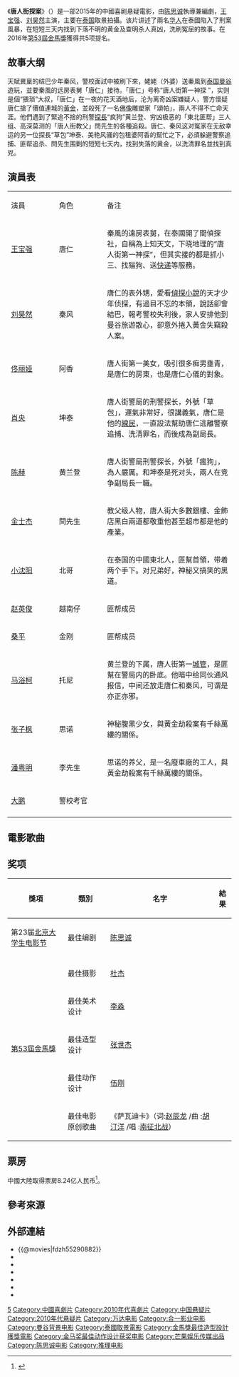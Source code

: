 {{refimprove|time=2016-01-08T11:52:28+00:00}}
{{About|该系列的首部电影}}
{{Infobox Film
| name               = 唐人街探案
| original_name      = {{lang|en|Detective Chinatown}}
| image              = Detective Chinatown poster.jpg
| caption            = 電影海報
| director           = [[陈思诚|陈思诚]]
| producer           = 陈祉希
| writer             = [[陈思诚|陈思诚]]、程佳客、刘凯、白鹤
| starring           = [[王宝强|王宝强]]、[[刘昊然|刘昊然]]
| music              = 
| cinematography     = 
| editing            = 
| production_company = [[北京万达文化产业集团|万达影视传媒有限公司]]、上海骋亚影视文化传媒有限公司出品、湖南芒果娱乐有限公司、合一影业有限公司
| distributor        = 万达影视传媒有限公司、五洲电影发行有限公司 
| released           = {{film date|2015|12|31|中國大陆、马来西亚|2016|1|14|新加坡|2016|6|30|香港、澳門}}
| runtime            =  135分钟
| country            = {{CHN}} <br> {{THA}}
| language           = [[普通话|普通话]]、[[泰語|泰語]]、[[英語|英語]]
| budget             = 
| gross              = 1.25億美元<ref name="BOM">{{cite web |url=http://www.boxofficemojo.com/movies/?id=detectivechinatown.htm |title=''Detective Chinatown'' (2016) |publisher=[[Box_Office_Mojo|Box Office Mojo]] |accessdate=2018-03-17 |archive-date=2019-09-13 |archive-url=https://web.archive.org/web/20190913133750/https://www.boxofficemojo.com/movies/?id=detectivechinatown.htm |dead-url=no }}</ref>
| preceded_by        = 
| followed_by        = [[唐人街探案2|唐人街探案2]]（2018年），
[[唐人街探案3|唐人街探案3]]（2021年）
}}
《'''唐人街探案'''》（{{lang-en|'''Detective Chinatown'''}}）是一部2015年的中國喜剧悬疑電影，由[[陈思诚|陈思诚]]執導兼編劇，[[王宝强|王宝强]]、[[刘昊然|刘昊然]]主演，主要在[[泰国|泰国]]取景拍攝。该片讲述了兩名[[华人|华人]]在泰國陷入了刑案風暴，在短短三天内找到下落不明的黄金及查明杀人真凶，洗刷冤屈的故事。在2016年[[第53屆金馬獎|第53屆金馬獎]]獲得共5项提名。

== 故事大纲 ==
天賦異稟的结巴少年秦风，警校面試中被刷下來，姥姥（外婆）送秦風到[[泰国|泰国]][[曼谷|曼谷]]遊玩，並要秦風的远房表舅「唐仁」接待。「唐仁」号称“唐人街第一神探 ”，实则是個“猥琐”大叔，「唐仁」在一夜的花天酒地后，沦为离奇凶案嫌疑人，警方懷疑唐仁搶了價值連城的[[金|黃金]]，並殺死了一名[[佛像|佛像]]雕塑家「頌帕」，兩人不得不亡命天涯。他們遇到了緊追不捨的刑警[[探長|探長]]“疯狗”黄兰登、穷凶极恶的「東北匪帮」三人组、高深莫测的「唐人街教父」閆先生的各種追殺。唐仁、秦风这对冤家在无敌幸运的另一位探長“草包”坤泰、美艳风骚的包租婆阿香的幫忙之下，必須躲避警察追捕、匪帮追杀、閆先生围剿的短短七天内，找到失落的黄金，以洗清罪名並找到真兇。

== 演員表 ==
{|class="wikitable" width="60%"
|-
|style="width:12%"|演員||style="width:12%"|角色||style="width:32%"|备注
|-
|[[王宝强|王宝强]]||唐仁||秦風的遠房表舅，在泰國開了間偵探社，自稱為上知天文，下晓地理的“唐人街第一神探”，但其实接的都是抓小三、找猫狗、送[[速遞|快递]]等服務。
|-
|[[刘昊然|刘昊然]]||秦风||唐仁的表外甥，愛看[[推理小說|偵探小說]]的天才少年侦探，有過目不忘的本領，說話卻會結巴，報考警校失利後，家人安排他到曼谷旅遊散心，卻意外捲入黃金失竊殺人案。
|-
|[[佟丽娅|佟丽娅]]||阿香||唐人街第一美女，吸引很多痴男垂青，是唐仁的房東，也是唐仁心儀的對象。
|-
|[[肖央|肖央]]||坤泰||唐人街警局的刑警探长，外號「草包」，運氣非常好，很講義氣，唐仁是他的[[線民|線民]]，一直設法幫助唐仁逃離警察追捕、洗清罪名，而後成為副局長。
|-
|[[陳赫_(中國演員)|陈赫]]||黄兰登||唐人街警局刑警探长，外號「瘋狗」，為人嚴厲。和坤泰是死对头，兩人在竞争副局長一職。
|- 
|[[金士杰|金士杰]]||閆先生||教父级人物，唐人街大多數銀樓、金飾店黑白兩道都敬重他甚至超市都是他的產業。
|-
|[[小沈阳|小沈阳]]||北哥||在泰国的中國東北人，匪幫首領，带着两个手下。对兄弟好，神秘又搞笑的黑道。
|-
|[[赵英俊|赵英俊]]||越南仔||匪帮成员
|- 
|[[桑平|桑平]]||金刚||匪帮成员
|- 
|[[马浴柯|马浴柯]]||托尼||黄兰登的下属，唐人街第一[[城管|城管]]，是匪幫在警局内的卧底。他暗中给同伙通风报信，中间还放走唐仁和秦风，可谓是亦正亦邪。
|-
|[[张子枫|张子枫]]||思诺||神秘腹黑少女，與黃金劫殺案有千絲萬縷的關係。
|-
|[[潘粤明|潘粤明]]||李先生||思诺的养父，是一名廢車廠的工人，與黃金劫殺案有千絲萬縷的關係。
|- 
|[[董成鹏|大鹏]]||警校考官||
|-  
|}

==電影歌曲==
{{Tracklist 
| collapsed = 
| headline = 
| font_size = 
| total_length = 

| extra_column = 演唱者

| title1 = 唐人街<!--	<ref name="">{{cite web|url=|title=  |language=zh | date= |accessdate=  |author1=  |publisher= }}</ref> -->
| note1 = 主题曲
| longnote1 = 
| music1 =[[赵英俊|赵英俊]]
| lyrics1 =[[赵英俊|赵英俊]]
| arranger1 =  
| producer1 = 
| extra1 =[[李宇春|李宇春]]
| length1 = 

| title2 = 萨瓦迪卡
| note2 = 片尾曲
| longnote2 =
| music2 = 汀洋
| lyrics2 = 赵辰龙
| arranger2 = 
| producer2 = 
| extra2 =[[南征北战_(音乐团体)|南征北战]]
| length2 = 

| title3 = 往事只能回味
| note3 = 插曲
| longnote3 = 
| music3 = [[劉家昌|劉家昌]]
| lyrics3 = [[林煌坤|林煌坤]]
| arranger3 = 
| producer3 = 
| extra3 =[[陈思诚|陈思诚]]&[[王宝强|王宝强]]
| length3 = 
}}

== 奖项 ==
{| class="wikitable" style="font-size: 100%;"
|-
! 獎項
! 類別
! 名字
! 結果
|-
| 第23届[[北京大学生电影节|北京大学生电影节]]
| 最佳编剧
| [[陈思诚|陈思诚]]
|{{won}}
|-	
| rowspan="6"|[[第53屆金馬獎|第53屆金馬獎]]
|-
| 最佳摄影
| [[杜杰|杜杰]]
|{{nom}}
|-
| 最佳美术设计
| [[李淼|李淼]]
|{{nom}}
|-
| 最佳造型设计
| [[张世杰|张世杰]]
|{{won}}
|-
| 最佳动作设计
| [[伍刚|伍刚]]
|{{won}}
|-
| 最佳电影原创歌曲
| 《萨瓦迪卡》（词:[[赵辰龙|赵辰龙]] /曲 :[[胡汀洋|胡汀洋]] /唱 :[[南征北战_(组合)|南征北战]]）
|{{nom}}
|}

== 票房 ==
中國大陸取得票房8.24亿人民币<ref>{{Cite web |url=http://www.cbooo.cn/m/638436 |title=唐人街探案 |accessdate=2016-03-18 |archive-date=2019-09-14 |archive-url=https://web.archive.org/web/20190914225223/http://www.cbooo.cn/m/638436 |dead-url=no }}</ref>。

==參考來源==
{{reflist}}

== 外部連結 ==
*{{@movies|fdzh55290882}}
*{{douban}}
*{{Mtime|220627}}
*{{Amg movie|646069}}
*{{rotten-tomatoes|detective_chinatown}}
*{{mojo title|detectivechinatown}}
*{{imdb title|5290882}}
{{電影台灣首播
|電視台={{flagicon|Malaysia}} 马来西亚 [[8TV|八度空间]]
|播放檔次=新春特备 下午 3点 首播
|節目名稱= 唐人街探案
|日期=2019.02.07
}}
{{電影台灣首播
|電視台={{flagicon|Singapore}} 新加坡 [[新传媒U频道|新传媒U频道]]
|播放檔次=新春特备 晚上 11点30分 首播
|節目名稱= 唐人街探案
|日期=2020.01.25
}}
{{唐人街探案系列}}
[[Category:2015年中国电影作品|5]]
[[Category:中國喜劇片|Category:中國喜劇片]]
[[Category:2010年代喜劇片|Category:2010年代喜劇片]]
[[Category:中国悬疑片|Category:中国悬疑片]]
[[Category:2010年代悬疑片|Category:2010年代悬疑片]]
[[Category:万达电影|Category:万达电影]]
[[Category:合一影业电影|Category:合一影业电影]]
[[Category:曼谷背景电影|Category:曼谷背景电影]]
[[Category:泰國取景電影|Category:泰國取景電影]]
[[Category:金馬獎最佳造型設計獲獎電影|Category:金馬獎最佳造型設計獲獎電影]]
[[Category:金马奖最佳动作设计获奖电影|Category:金马奖最佳动作设计获奖电影]]
[[Category:芒果娱乐传媒出品|Category:芒果娱乐传媒出品]]
[[Category:陈思诚电影|Category:陈思诚电影]]
[[Category:推理电影|Category:推理电影]]